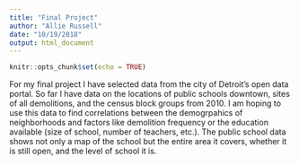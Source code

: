 ```yaml
---
title: "Final Project"
author: "Allie Russell"
date: "10/19/2018"
output: html_document
---
```


```r
knitr::opts_chunk$set(echo = TRUE)
```


For my final project I have selected data from the city of Detroit's open data portal. So far I have data on the locations of public schools downtown, sites of all demolitions, and the census block groups from 2010. I am hoping to use this data to find correlations between the demogrpahics of neighborhoods and factors like demolition frequency or the education available (size of school, number of teachers, etc.). The public school data shows not only a map of the school but the entire area it covers, whether it is still open, and the level of school it is.